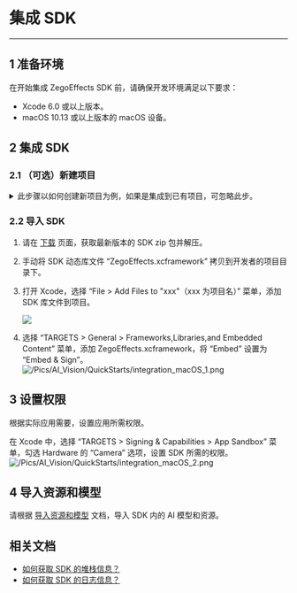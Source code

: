 # 集成 SDK

---

## 1 准备环境

在开始集成 ZegoEffects SDK 前，请确保开发环境满足以下要求：

- Xcode 6.0 或以上版本。
- macOS 10.13 或以上版本的 macOS 设备。

## 2 集成 SDK

### 2.1 （可选）新建项目

<details class="zg-primary">
    <summary>此步骤以如何创建新项目为例，如果是集成到已有项目，可忽略此步。</summary>

1. 启动 Xcode，在 “Welcome to Xcode” 窗口中单击 “Create a new Xcode project” 或选择 “File > New > Project” 菜单。在出现的表单中，选择 macOS 平台，并在 “Application” 下选择 “App”。
<Frame width="512" height="auto" caption=""><img src="https://storage.zego.im/sdk-doc/Pics/QuickStart/NewProject_4.png" /></Frame>


2. 填写表单并选取各个选项来配置项目，单击 “Next”。

    必须提供 “Product Name” 和 “Organization Identifier”，用于创建在整个系统中标识 App 的 “Bundle Identifier”。 
<Frame width="512" height="auto" caption=""><img src="https://storage.zego.im/sdk-doc/Pics/QuickStart/NewProject_2.png" /></Frame>


3. 选择项目存储路径，单击 “Create” 创建项目。
<Frame width="512" height="auto" caption=""><img src="https://storage.zego.im/sdk-doc/Pics/QuickStart/NewProject_3.png" /></Frame>



</details>



### 2.2 导入 SDK

1. 请在 [下载](!ZegoEffects_downloads) 页面，获取最新版本的 SDK zip 包并解压。  

2. 手动将 SDK 动态库文件 “ZegoEffects.xcframework” 拷贝到开发者的项目目录下。

3. 打开 Xcode，选择 “File > Add Files to "xxx"（xxx 为项目名）” 菜单，添加 SDK 库文件到项目。
    <Frame width="512" height="auto" caption=""><img src="https://storage.zego.im/sdk-doc/Pics/iOS/ZegoExpressEngine/Common/add-files.png" /></Frame>

4. 选择 “TARGETS > General > Frameworks,Libraries,and Embedded Content” 菜单，添加 ZegoEffects.xcframework，将 “Embed” 设置为 “Embed & Sign”。
    ![/Pics/AI_Vision/QuickStarts/integration_macOS_1.png](http://doc.oa.zego.im/Pics/AI_Vision/QuickStarts/integration_macOS_1.png)

## 3 设置权限

根据实际应用需要，设置应用所需权限。

在 Xcode 中，选择 “TARGETS > Signing & Capabilities > App Sandbox” 菜单，勾选 Hardware 的 “Camera” 选项，设置 SDK 所需的权限。  
![/Pics/AI_Vision/QuickStarts/integration_macOS_2.png](http://doc.oa.zego.im/Pics/AI_Vision/QuickStarts/integration_macOS_2.png)

## 4 导入资源和模型

请根据 [导入资源和模型](./Import%20Resources%20and%20Models.mdx) 文档，导入 SDK 内的 AI 模型和资源。

## 相关文档

- [如何获取 SDK 的堆栈信息？](https://doc-zh.zego.im/faq/AI_Stack)
- [如何获取 SDK 的日志信息？](https://doc-zh.zego.im/faq/AI_log)
